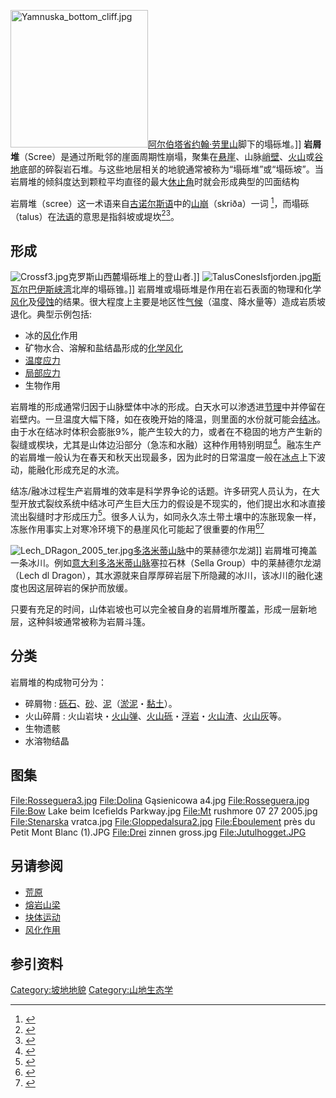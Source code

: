 [[File:Yamnuska_bottom_cliff.jpg|220px]][[艾伯塔|阿尔伯塔省]][[约翰·劳里山|约翰·劳里山]]脚下的塌砾堆。]]
'''岩屑堆'''（Scree）是通过所毗邻的崖面周期性崩塌，聚集在[[悬崖|悬崖]]、山脉[[悬崖|峭壁]]、[[火山|火山]]或[[谷地|谷地]]底部的碎裂岩石堆。与这些地层相关的地貌通常被称为“塌砾堆”或“塌砾坡”。当岩屑堆的倾斜度达到颗粒平均直径的最大[[休止角|休止角]]时就会形成典型的凹面结构

岩屑堆（scree）这一术语来自[[古诺尔斯语|古诺尔斯语]]中的[[山崩|山崩]]（skriða）一词 <ref>{{OEtymD|scree|accessdate=2006-04-20}}</ref>，而塌砾（talus）在[[法语|法语]]的意思是指斜坡或堤坎<ref>{{OEtymD|talus|accessdate=2008-12-01}}</ref><ref>{{cite web|title=Talus|work=bab.la language portal|url=http://en.bab.la/dictionary/english-french/talus|accessdate=2011-12-10|archive-date=2012-06-13|archive-url=https://web.archive.org/web/20120613003858/http://en.bab.la/dictionary/english-french/talus|dead-url=no}}</ref>。

== 形成 ==

[[File:Crossf3.jpg|thumb]]克罗斯山西麓塌砾堆上的登山者.]]
[[File:TalusConesIsfjorden.jpg|thumb]][[斯瓦尔巴|斯瓦尔巴]][[伊斯峡湾|伊斯峡湾]]北岸的塌砾锥。]]
岩屑堆或塌砾堆是作用在岩石表面的物理和化学[[风化作用|风化]]及[[侵蚀作用|侵蚀]]的结果。很大程度上主要是地区性[[气候|气候]]（温度、降水量等）造成岩质坡退化。典型示例包括:
* 冰的[[风化|风化]]作用
* 矿物水合、溶解和盐结晶形成的[[风化作用|化学风化]]
* [[应力|温度应力]]
* [[侵蚀作用|局部应力]]
* 生物作用

岩屑堆的形成通常归因于山脉壁体中冰的形成。白天水可以渗透进[[节理|节理]]中并停留在岩壁内。一旦温度大幅下降，如在夜晚开始的降温，则里面的水份就可能会[[凝固|结冰]]。由于水在结冰时体积会膨胀9%，能产生较大的力，或者在不稳固的地方产生新的裂缝或楔块，尤其是山体边沿部分（急冻和水融）这种作用特别明显<ref>{{cite book|last=Whalley|first=WB|year=1984|chapter=Rockfalls|title=Slope Instability|editor1-last=Brunsden|editor1-first=D.|editor2-last=Prior|editor2-first=DB|publisher=John Wiley and Sons|location=Chichester|pages=217–256}}</ref>。融冻生产的岩屑堆一般认为在春天和秋天出现最多，因为此时的日常温度一般在[[冰点|冰点]]上下波动，能融化形成充足的水流。

结冻/融冰过程生产岩屑堆的效率是科学界争论的话题。许多研究人员认为，在大型开放式裂纹系统中结冰可产生巨大压力的假设是不现实的，他们提出水和冰直接流出裂缝时才形成压力<ref>{{cite journal|last=Hallet|first=B|year=2006|title=Why do freezing rocks break?|journal=Science|volume=314|pages=1092–1093|doi=10.1126/science.1135200|pmid=17110559|issue=5802}}</ref>。很多人认为，如同永久冻土带土壤中的冻胀现象一样，冻胀作用事实上对寒冷环境下的悬崖风化可能起了很重要的作用<ref>{{cite journal|last1=Walder|first1=J|last2=Hallet|first2=B|year=1985|title=A theoretical model of the fracture of rock during freezing|url=https://archive.org/details/sim_geological-society-of-america-bulletin_1985-03_96_3/page/336|journal=Geological Society of America Bulletin|volume=96|pages=336–346|doi=10.1130/0016-7606(1985)96<336:ATMOTF>2.0.CO;2|issue=3|bibcode = 1985GSAB...96..336W }}</ref><ref>{{cite journal|last1=Murton|first1=JB|last2=Peterson|first2=R|last3=Ozouf|first3=J-C|year=2006|title=Bedrock fracture by ice segregation in cold regions|journal=Science|volume=314|pages=1127–1129|doi=10.1126/science.1132127|pmid=17110573|issue=5802|bibcode = 2006Sci...314.1127M }}</ref>

[[File:Lech_DRagon_2005_ter.jpg|thumb]][[多洛米蒂山脉|多洛米蒂山脉]]中的莱赫德尔龙湖]]
岩屑堆可掩盖一条冰川。例如[[意大利|意大利]][[多洛米蒂山脉|多洛米蒂山脉]]塞拉石林（Sella Group）中的莱赫德尔龙湖（Lech dl Dragon），其水源就来自厚厚碎岩层下所隐藏的冰川，该冰川的融化速度也因这层碎岩的保护而放缓。

只要有充足的时间，山体岩坡也可以完全被自身的岩屑堆所覆盖，形成一层新地层，这种斜坡通常被称为岩屑斗篷。

==分类==
岩屑堆的构成物可分为：
* 碎屑物 : [[砾石|砾石]]、[[砂|砂]]、[[泥|泥]]（[[淤泥|淤泥]]・[[黏土|黏土]]）。
* 火山碎屑 : 火山岩块・[[火山弹|火山弹]]、[[火山砾|火山砾]]・[[浮岩|浮岩]]・[[火山渣|火山渣]]、[[火山灰|火山灰]]等。
* 生物遗骸
* 水溶物结晶

== 图集 ==
<gallery>File:Rosseguera3.jpg
File:Dolina Gąsienicowa a4.jpg
File:Rosseguera.jpg
File:Bow Lake beim Icefields Parkway.jpg
File:Mt rushmore 07 27 2005.jpg
File:Stenarska vratca.jpg
File:Gloppedalsura2.jpg
File:Éboulement près du Petit Mont Blanc (1).JPG
File:Drei zinnen gross.jpg
File:Jutulhogget.JPG</gallery>

==另请参阅==
* [[荒原|荒原]]
* [[熔岩山梁|熔岩山梁]]
* [[崩坏作用|块体运动]]
* [[风化作用|风化作用]]

== 参引资料==
{{reflist|33em}}
{{Commons}}
{{Wiktionary|scree|talus}}

[[Category:坡地地貌|Category:坡地地貌]]
[[Category:山地生态学|Category:山地生态学]]